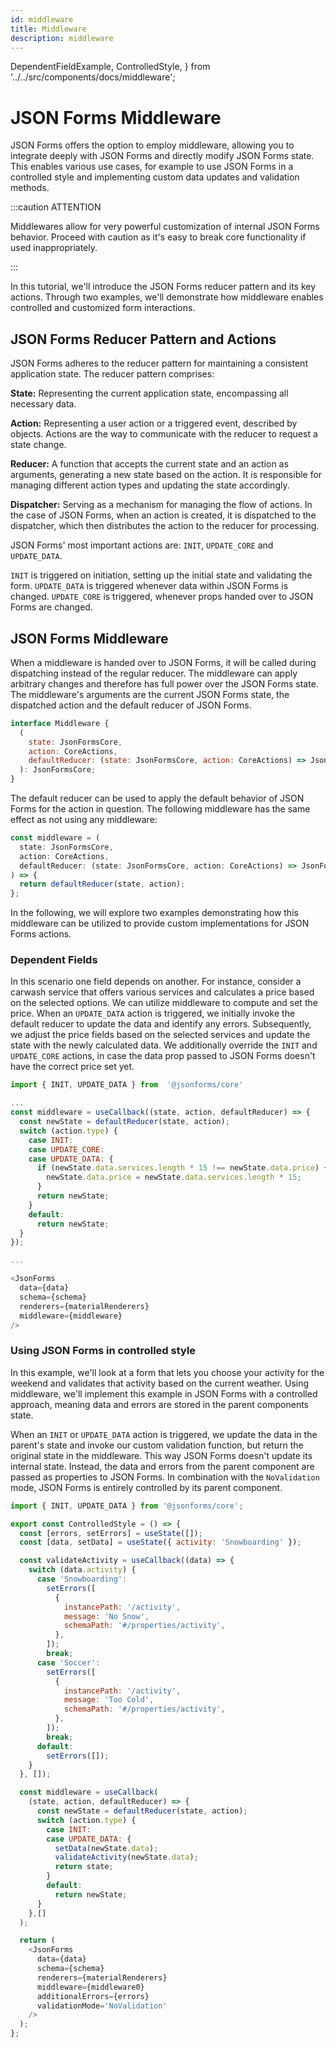 ```yaml
---
id: middleware
title: Middleware
description: middleware
---
```


  DependentFieldExample,
  ControlledStyle,
} from '../../src/components/docs/middleware';

# JSON Forms Middleware

JSON Forms offers the option to employ middleware, allowing you to integrate deeply with JSON Forms and directly modify JSON Forms state.
This enables various use cases, for example to use JSON Forms in a controlled style and implementing custom data updates and validation methods.

:::caution ATTENTION

Middlewares allow for very powerful customization of internal JSON Forms behavior.
Proceed with caution as it's easy to break core functionality if used inappropriately.

:::

In this tutorial, we'll introduce the JSON Forms reducer pattern and its key actions.
Through two examples, we'll demonstrate how middleware enables controlled and customized form interactions.

## JSON Forms Reducer Pattern and Actions

JSON Forms adheres to the reducer pattern for maintaining a consistent application state. The reducer pattern comprises:

**State:** Representing the current application state, encompassing all necessary data.

**Action:**
Representing a user action or a triggered event, described by objects. Actions are the way to communicate with the reducer to request a state change.

**Reducer:**
A function that accepts the current state and an action as arguments, generating a new state based on the action. It is responsible for managing different action types and updating the state accordingly.

**Dispatcher:**
Serving as a mechanism for managing the flow of actions. In the case of JSON Forms, when an action is created, it is dispatched to the dispatcher, which then distributes the action to the reducer for processing.

JSON Forms' most important actions are: `INIT`, `UPDATE_CORE` and `UPDATE_DATA`.

`INIT` is triggered on initiation, setting up the initial state and validating the form.
`UPDATE_DATA` is triggered whenever data within JSON Forms is changed.
`UPDATE_CORE` is triggered, whenever props handed over to JSON Forms are changed.

## JSON Forms Middleware

When a middleware is handed over to JSON Forms, it will be called during dispatching instead of the regular reducer.
The middleware can apply arbitrary changes and therefore has full power over the JSON Forms state.
The middleware's arguments are the current JSON Forms state, the dispatched action and the default reducer of JSON Forms.

```js
interface Middleware {
  (
    state: JsonFormsCore,
    action: CoreActions,
    defaultReducer: (state: JsonFormsCore, action: CoreActions) => JsonFormsCore
  ): JsonFormsCore;
}
```

The default reducer can be used to apply the default behavior of JSON Forms for the action in question.
The following middleware has the same effect as not using any middleware:

```js
const middleware = (
  state: JsonFormsCore,
  action: CoreActions,
  defaultReducer: (state: JsonFormsCore, action: CoreActions) => JsonFormsCore
) => {
  return defaultReducer(state, action);
};
```

In the following, we will explore two examples demonstrating how this middleware can be utilized to provide custom implementations for JSON Forms actions.

### Dependent Fields

In this scenario one field depends on another.
For instance, consider a carwash service that offers various services and calculates a price based on the selected options.
We can utilize middleware to compute and set the price. When an `UPDATE_DATA` action is triggered, we initially invoke the default reducer to update the data and identify any errors.
Subsequently, we adjust the price fields based on the selected services and update the state with the newly calculated data.
We additionally override the `INIT` and `UPDATE_CORE` actions, in case the data prop passed to JSON Forms doesn't have the correct price set yet.

```js
import { INIT, UPDATE_DATA } from  '@jsonforms/core'

...
const middleware = useCallback((state, action, defaultReducer) => {
  const newState = defaultReducer(state, action);
  switch (action.type) {
    case INIT:
    case UPDATE_CORE:
    case UPDATE_DATA: {
      if (newState.data.services.length * 15 !== newState.data.price) {
        newState.data.price = newState.data.services.length * 15;
      }
      return newState;
    }
    default:
      return newState;
  }
});

...

<JsonForms
  data={data}
  schema={schema}
  renderers={materialRenderers}
  middleware={middleware}
/>
```

<DependentFieldExample />

### Using JSON Forms in controlled style

In this example, we'll look at a form that lets you choose your activity for the weekend and validates that activity based on the current weather.
Using middleware, we'll implement this example in JSON Forms with a controlled approach, meaning data and errors are stored in the parent components state.

When an `INIT` or `UPDATE_DATA` action is triggered, we update the data in the parent's state and invoke our custom validation function, but return the original state in the middleware.
This way JSON Forms doesn't update its internal state. Instead, the data and errors from the parent component are passed as properties to JSON Forms.
In combination with the `NoValidation` mode, JSON Forms is entirely controlled by its parent component.

```js
import { INIT, UPDATE_DATA } from '@jsonforms/core';

export const ControlledStyle = () => {
  const [errors, setErrors] = useState([]);
  const [data, setData] = useState({ activity: 'Snowboarding' });

  const validateActivity = useCallback((data) => {
    switch (data.activity) {
      case 'Snowboarding':
        setErrors([
          {
            instancePath: '/activity',
            message: 'No Snow',
            schemaPath: '#/properties/activity',
          },
        ]);
        break;
      case 'Soccer':
        setErrors([
          {
            instancePath: '/activity',
            message: 'Too Cold',
            schemaPath: '#/properties/activity',
          },
        ]);
        break;
      default:
        setErrors([]);
    }
  }, []);

  const middleware = useCallback(
    (state, action, defaultReducer) => {
      const newState = defaultReducer(state, action);
      switch (action.type) {
        case INIT:
        case UPDATE_DATA: {
          setData(newState.data);
          validateActivity(newState.data);
          return state;
        }
        default:
          return newState;
      }
    },[]
  );

  return (
    <JsonForms
      data={data}
      schema={schema}
      renderers={materialRenderers}
      middleware={middleware0}
      additionalErrors={errors}
      validationMode='NoValidation'
    />
  );
};
```

<ControlledStyle />
